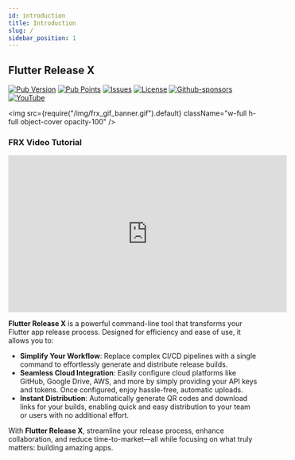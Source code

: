 ```yaml
---
id: introduction
title: Introduction
slug: /
sidebar_position: 1
---
```


## Flutter Release X

[![Pub Version](https://img.shields.io/pub/v/flutter_release_x.svg)](https://pub.dev/packages/flutter_release_x)
[![Pub Points](https://img.shields.io/pub/points/flutter_release_x.svg)](https://pub.dev/packages/flutter_release_x)
[![Issues](https://img.shields.io/github/issues/RittikSoni/Flutter-Release-X)](https://github.com/RittikSoni/Flutter-Release-X/issues)
[![License](https://img.shields.io/github/license/RittikSoni/Flutter-Release-X)](LICENSE)
[![Github-sponsors](https://img.shields.io/badge/sponsor-30363D?logo=GitHub-Sponsors&logoColor=#EA4AAA)](https://github.com/sponsors/RittikSoni)
[![YouTube](https://img.shields.io/badge/YouTube-%23FF0000.svg?logo=YouTube&logoColor=white)](https://www.youtube.com/@king_rittik?sub_confirmation=1)

<!-- FRX BANNER -->

<img
  src={require("/img/frx_gif_banner.gif").default}
  className="w-full h-full object-cover opacity-100"
/>

<!-- FRX YOUTUBE VIDEO -->

### FRX Video Tutorial

<iframe
  width="560"
  height="315"
  src="https://www.youtube.com/embed/8WuSyGD3Smg?si=ibiQ05ANyZn-5hQ_"
  title="YouTube video player"
  alt="Flutter Release X Tutorial Video"
  frameborder="0"
  allow="accelerometer; autoplay; clipboard-write; encrypted-media; gyroscope; picture-in-picture; web-share"
  referrerpolicy="strict-origin-when-cross-origin"
  allowfullscreen
  allowfullscreen="allowfullscreen"
  mozallowfullscreen="mozallowfullscreen"
  msallowfullscreen="msallowfullscreen"
  oallowfullscreen="oallowfullscreen"
  webkitallowfullscreen="webkitallowfullscreen"
></iframe>

**Flutter Release X** is a powerful command-line tool that transforms your Flutter app release process. Designed for efficiency and ease of use, it allows you to:

- **Simplify Your Workflow**: Replace complex CI/CD pipelines with a single command to effortlessly generate and distribute release builds.
- **Seamless Cloud Integration**: Easily configure cloud platforms like GitHub, Google Drive, AWS, and more by simply providing your API keys and tokens. Once configured, enjoy hassle-free, automatic uploads.
- **Instant Distribution**: Automatically generate QR codes and download links for your builds, enabling quick and easy distribution to your team or users with no additional effort.

With **Flutter Release X**, streamline your release process, enhance collaboration, and reduce time-to-market—all while focusing on what truly matters: building amazing apps.

